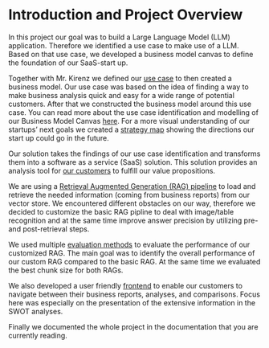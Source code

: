 # Introduction and Project Overview

In this project our goal was to build a Large Language Model (LLM) application. Therefore we identified a use case to
make use of a LLM. Based on that use case, we developed a business model canvas to define the foundation of our
SaaS-start up.

Together with Mr. Kirenz we defined our [use case](https://llm-team1.github.io/documentation/usecase.html)
to then created a business model. Our use case was based on the idea of finding a way to make business
analysis quick and easy for a wide range of potential customers. After that we constructed the business model around
this use case. You can read more about the use case identification and modelling of our Business Model Canvas
[here](https://llm-team1.github.io/documentation/bmc.html). For a more visual understanding of our startups' next goals
we created a [strategy map](https://llm-team1.github.io/documentation/strategyMap.html) showing the directions our
start up could go in the future.

Our solution takes the findings of our use case identification and transforms them into a software as a service
(SaaS) solution. This solution provides an analysis tool for [our customers](https://llm-team1.github.io/documentation/userPersona.html)
to fulfill our value propositions.

We are using a [Retrieval Augmented Generation (RAG) pipeline](https://llm-team1.github.io/documentation/RAGpipeline.html) to load and retrieve
the needed information (coming from business reports) from our vector store. We encountered different obstacles
on our way, therefore we decided to customize the basic RAG pipline to deal with image/table recognition and at the
same time improve answer precision by utilizing pre- and post-retrieval steps.

We used multiple [evaluation methods](https://llm-team1.github.io/documentation/RAGevaluation.html) to evaluate the
performance of our customized RAG. The main goal was to identify the overall performance of our custom RAG
compared to the basic RAG. At the same time we evaluated the best chunk size for both RAGs.

We also developed a user friendly [frontend](https://llm-team1.github.io/documentation/frontendArchitecture.html) to
enable our customers to navigate between their business reports, analyses, and comparisons. Focus here was especially
on the presentation of the extensive information in the SWOT analyses.

Finally we documented the whole project in the documentation that you are currently reading.